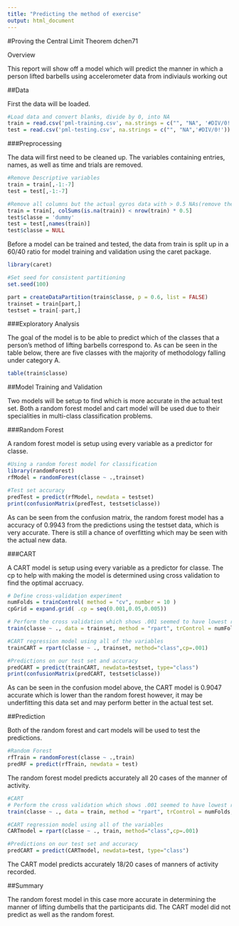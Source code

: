 ```yaml
---
title: "Predicting the method of exercise"
output: html_document
---
```


#Proving the Central Limit Theorem
dchen71

Overview

This report will show off a model which will predict the manner in which a person lifted barbells using accelerometer data from indiviauls working out

##Data

First the data will be loaded.

```r
#Load data and convert blanks, divide by 0, into NA
train = read.csv('pml-training.csv', na.strings = c("", "NA", '#DIV/0!'))
test = read.csv('pml-testing.csv', na.strings = c("", "NA",'#DIV/0!'))
```

###Preprocessing

The data will first need to be cleaned up. The variables containing entries, names, as well as time and trials are removed.

```r
#Remove Descriptive variables
train = train[,-1:-7]
test = test[,-1:-7]

#Remove all columns but the actual gyros data with > 0.5 NAs(remove the min/max features already in data)
train = train[, colSums(is.na(train)) < nrow(train) * 0.5]
test$classe = 'dummy'
test = test[,names(train)]
test$classe = NULL
```

Before a model can be trained and tested, the data from train is split up in a 60/40 ratio for model training and validation using the caret package.

```r
library(caret)

#Set seed for consistent partitioning
set.seed(100)

part = createDataPartition(train$classe, p = 0.6, list = FALSE)
trainset = train[part,]
testset = train[-part,]
```

###Exploratory Analysis

The goal of the model is to be able to predict which of the classes that a person's method of lifting barbells correspond to. As can be seen in the table below, there are five classes with the majority of methodology falling under category A.

```r
table(train$classe)
```



##Model Training and Validation

Two models will be setup to find which is more accurate in the actual test set. Both a random forest model and cart model will be used due to their specialities in multi-class classification problems.

###Random Forest

A random forest model is setup using every variable as a predictor for classe.

```r
#Using a random forest model for classification
library(randomForest)
rfModel = randomForest(classe ~ .,trainset)

#Test set accuracy
predTest = predict(rfModel, newdata = testset)
print(confusionMatrix(predTest, testset$classe))
```

As can be seen from the confusion matrix, the random forest model has a accuracy of 0.9943 from the predictions using the testset data, which is very accurate. There is still a chance of overfitting which may be seen with the actual new data.

###CART

A CART model is setup using every variable as a predictor for classe. The cp to help with making the model is determined using cross validation to find the optimal accruacy.

```R
# Define cross-validation experiment
numFolds = trainControl( method = "cv", number = 10 )
cpGrid = expand.grid( .cp = seq(0.001,0.05,0.005)) 

# Perform the cross validation which shows .001 seemed to have lowest r^2
train(classe ~ ., data = trainset, method = "rpart", trControl = numFolds, tuneGrid = cpGrid )

#CART regression model using all of the variables
trainCART = rpart(classe ~ ., trainset, method="class",cp=.001)

#Predictions on our test set and accuracy
predCART = predict(trainCART, newdata=testset, type="class")
print(confusionMatrix(predCART, testset$classe))
```

As can be seen in the confusion model above, the CART model is 0.9047 accurate which is lower than the random forest however, it may be underfitting this data set and may perform better in the actual test set.

##Prediction

Both of the random forest and cart models will be used to test the predictions.

```R
#Random Forest
rfTrain = randomForest(classe ~ .,train)
predRF = predict(rfTrain, newdata = test)
```

The random forest model predicts accurately all 20 cases of the manner of activity.

```R
#CART
# Perform the cross validation which shows .001 seemed to have lowest r^2
train(classe ~ ., data = train, method = "rpart", trControl = numFolds, tuneGrid = cpGrid )

#CART regression model using all of the variables
CARTmodel = rpart(classe ~ ., train, method="class",cp=.001)

#Predictions on our test set and accuracy
predCART = predict(CARTmodel, newdata=test, type="class")
```

The CART model predicts accurately 18/20 cases of manners of activity recorded.

##Summary

The random forest model in this case more accurate in determining the manner of lifting dumbells that the participants did. The CART model did not predict as well as the random forest. 